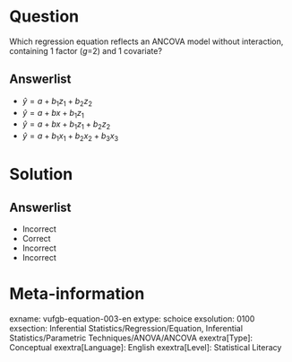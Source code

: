 Question
========
  
Which regression equation reflects an ANCOVA model without interaction, containing 1 factor (*g*=2) and 1 covariate?

  
Answerlist
----------
* $\hat{y}=a +b_{1}z_{1}+b_{2}z_{2}$
* $\hat{y}=a +bx+b_{1}z_{1}$
* $\hat{y}=a +bx+b_{1}z_{1}+b_{2}z_{2}$
* $\hat{y}=a +b_{1}x_{1}+b_{2}x_{2}+b_{3}x_{3}$

Solution
========

Answerlist
----------
* Incorrect
* Correct
* Incorrect
* Incorrect

Meta-information
================
exname: vufgb-equation-003-en
extype: schoice
exsolution: 0100
exsection: Inferential Statistics/Regression/Equation, Inferential Statistics/Parametric Techniques/ANOVA/ANCOVA
exextra[Type]: Conceptual
exextra[Language]: English
exextra[Level]: Statistical Literacy

